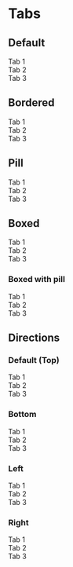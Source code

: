 
# Tabs

## Default

<CodeDemo>
  <div className="tabs bw">
    <div className="tab p-4">Tab 1</div>
    <div className="tab p-4">Tab 2</div>
    <div className="tab active p-4">Tab 3</div>
  </div>
</CodeDemo>

## Bordered

<CodeDemo>
  <div className="tabs danger bordered">
    <div className="tab p-4">Tab 1</div>
    <div className="tab p-4">Tab 2</div>
    <div className="tab active p-4">Tab 3</div>
  </div>
</CodeDemo>

## Pill

<CodeDemo>
  <div className="tabs success pill">
    <div className="tab p-4">Tab 1</div>
    <div className="tab p-4">Tab 2</div>
    <div className="tab active p-4">Tab 3</div>
  </div>
</CodeDemo>

## Boxed

<CodeDemo>
  <div className="tabs boxed warn">
    <div className="tab p-4">Tab 1</div>
    <div className="tab p-4">Tab 2</div>
    <div className="tab active p-4">Tab 3</div>
  </div>
</CodeDemo>

### Boxed with pill

<CodeDemo>
  <div className="tabs boxed success pill">
    <div className="tab p-4">Tab 1</div>
    <div className="tab p-4">Tab 2</div>
    <div className="tab active p-4">Tab 3</div>
  </div>
</CodeDemo>

## Directions

### Default (Top)

<CodeDemo>
  <div className="tabs bordered success">
    <div className="tab p-4">Tab 1</div>
    <div className="tab p-4">Tab 2</div>
    <div className="tab active p-4">Tab 3</div>
  </div>
</CodeDemo>

### Bottom

<CodeDemo>
  <div className="tabs bordered success bottom">
    <div className="tab p-4">Tab 1</div>
    <div className="tab p-4">Tab 2</div>
    <div className="tab active p-4">Tab 3</div>
  </div>
</CodeDemo>

### Left

<CodeDemo>
  <div className="tabs bordered success left">
    <div className="tab p-4">Tab 1</div>
    <div className="tab p-4">Tab 2</div>
    <div className="tab active p-4">Tab 3</div>
  </div>
</CodeDemo>

### Right

<CodeDemo>
  <div className="tabs bordered success right">
    <div className="tab p-4">Tab 1</div>
    <div className="tab p-4">Tab 2</div>
    <div className="tab active p-4">Tab 3</div>
  </div>
</CodeDemo>
